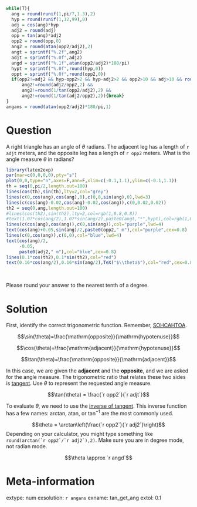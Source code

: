 ```r
while(T){
  ang = round(runif(1,pi/7,1.3),2)
  hyp = round(runif(1,12,99),0)
  adj = cos(ang)*hyp
  adj2 = round(adj)
  opp = tan(ang)*adj2
  opp2 = round(opp,0)
  ang2 = round(atan(opp2/adj2),2)
  angt = sprintf("%.2f",ang2)
  adjt = sprintf("%.0f",adj2)
  angd = sprintf("%.1f",atan(opp2/adj2)*180/pi)
  hypt = sprintf("%.0f",round(hyp,0))
  oppt = sprintf("%.0f",round(opp2,0))
  if(opp2!=adj2 && hyp-opp2>2 && hyp-adj2>2 && opp2>10 && adj>10 && round(ang*adj2)!=opp2 && round(ang*opp2)!=adj2 && ang2!=round(opp2/adj2,2) &&
      ang2!=round(adj2/opp2,2) &&
      ang2!=round(1/tan(opp2/adj2),2) &&
      ang2!=round(1/tan(adj2/opp2),2)){break}
}
angans = round(atan(opp2/adj2)*180/pi,1)
```

Question
========

A right triangle has an angle of $\theta$ radians. The adjacent leg has a length of `r adjt` meters, and the opposite leg has a length of `r opp2` meters. What is the angle measure $\theta$ in radians?

```r
library(latex2exp)
par(mar=c(0,0,0,0),pty="s")
plot(0,0,type="n",axes=F,ann=F,xlim=c(-0.1,1.1),ylim=c(-0.1,1.1))
th = seq(0,pi/2,length.out=100)
lines(cos(th),sin(th),lty=2,col="grey")
lines(c(0,cos(ang),cos(ang),0),c(0,0,sin(ang),0),lwd=3)
lines(c(cos(ang)-0.02,cos(ang)-0.02,cos(ang)),c(0,0.02,0.02))
th2 = seq(0,ang,length.out=100)
#lines(cos(th2),sin(th2),lty=2,col=rgb(1,0.8,0.8))
#text(1.07*cos(ang/2),1.07*sin(ang/2),paste0(angt,"*",hypt),col=rgb(1,0.8,0.8),cex=0.7)
lines(c(cos(ang),cos(ang)),c(0,sin(ang)),col="purple",lwd=4)
text(cos(ang)+0.05,sin(ang)/2,paste0(opp2," m"),col="purple",cex=0.8)
lines(c(0,cos(ang)),c(0,0),col="blue",lwd=4)
text(cos(ang)/2,
     -0.05,
     paste0(adj2," m"),col="blue",cex=0.8)
lines(0.1*cos(th2),0.1*sin(th2),col="red")
text(0.16*cos(ang/2),0.16*sin(ang/2),TeX("$\\theta$"),col="red",cex=0.8)
```
\

Please round your answer to the nearest tenth of a degree.

Solution
========

First, identify the correct trigonometric function. Remember, [SOHCAHTOA](https://en.wikipedia.org/wiki/Mnemonics_in_trigonometry).

$$\sin(\theta)=\frac{\mathrm{opposite}}{\mathrm{hypotenuse}}$$


$$\cos(\theta)=\frac{\mathrm{adjacent}}{\mathrm{hypotenuse}}$$


$$\tan(\theta)=\frac{\mathrm{opposite}}{\mathrm{adjacent}}$$

In this case, we are given the **adjacent** and the **opposite**, and we are asked for the angle measure. The trigonometric ratio that relates these two sides is [tangent](https://en.wikipedia.org/wiki/Trigonometric_functions). Use $\theta$ to represent the requested angle measure.

$$\tan(\theta) = \frac{`r opp2`}{`r adjt`}$$

To evaluate $\theta$, we need to use the [inverse of tangent](https://en.wikipedia.org/wiki/Inverse_trigonometric_functions). This inverse function has a few names: arctan, atan, or $\tan^{-1}$ are the most commonly used.

$$\theta = \arctan\left(\frac{`r opp2`}{`r adj2`}\right)$$
Depending on your calculator, you might type something like ``round(arctan(`r opp2`/`r adj2`),2)``. Make sure you are in degree mode, not radian mode.

$$\theta \approx `r angd`$$

Meta-information
============
extype: num
exsolution: `r angans`
exname: tan_get_ang
extol: 0.1